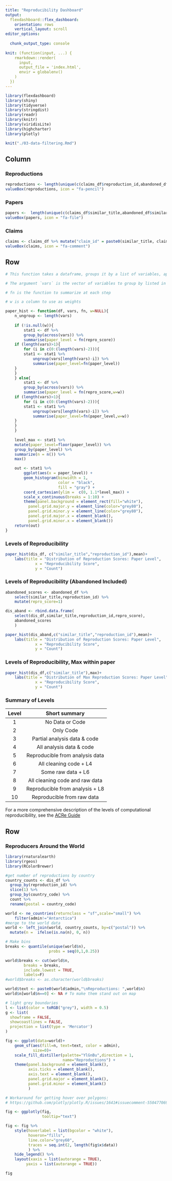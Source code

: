 ```yaml
---
title: "Reproducibility Dashboard"
output: 
  flexdashboard::flex_dashboard:
    orientation: rows
    vertical_layout: scroll
editor_options: 
  
  chunk_output_type: console
  
knit: (function(input, ...) {
    rmarkdown::render(
      input,
      output_file = 'index.html',
      envir = globalenv()
    )
  })
---
```


```r
library(flexdashboard)
library(shiny)
library(tidyverse)
library(stringdist)       
library(readr)
library(knitr)
library(viridisLite)
library(highcharter)
library(plotly)

knit("./03-data-filtering.Rmd")
```

## Column

### Reproductions

```r
reproductions <- length(unique(c(claims_df$reproduction_id,abandoned_df$reproduction_id))) #claims instead of dis because some have all NA repro scores
valueBox(reproductions, icon = "fa-pencil")
```

### Papers

```r
papers <-  length(unique(c(claims_df$similar_title,abandoned_df$similar_title)))
valueBox(papers, icon = "fa-file")
```

### Claims
```r
claims <- claims_df %>% mutate("claim_id" = paste0(similar_title, claim_N)) %>% summarise( length( unique(claim_id)) ) %>% as.numeric()
valueBox(claims, icon = "fa-comment")
```

## Row {.tabset data-height="500"}

```r
# This function takes a dataframe, groups it by a list of variables, applies a function to summarize the reproducibility (possibly weighted by a variable), and then iteratively ungroups until it produces a paper-level summary. 

# The argument `vars` is the vector of variables to group by listed in order from coarsest (i.e. smallest number of unique values) to finest (i.e. largest number of unique values)

# fn is the function to summarize at each step

# w is a column to use as weights

paper_hist <- function(df, vars, fn, w=NULL){
    n_ungroup <- length(vars)
    
    if (!is.null(w)){
        stat1 <- df %>% 
        group_by(across(vars)) %>%
        summarise(paper_level = fn(repro_score))
    if (length(vars)>1){
        for (i in c(0:(length(vars)-2))){
        stat1 <- stat1 %>%
            ungroup(vars[length(vars)-i]) %>%
            summarise(paper_level=fn(paper_level))
    }
    }
    } else{
        stat1 <- df %>% 
        group_by(across(vars)) %>%
        summarise(paper_level = fn(repro_score,w=w))
    if (length(vars)>1){
        for (i in c(0:(length(vars)-2))){
        stat1 <- stat1 %>%
            ungroup(vars[length(vars)-i]) %>%
            summarise(paper_level=fn(paper_level,w=w))
    }
    }
    }
    
    level_max <- stat1 %>%
    mutate(paper_level=floor(paper_level)) %>%
    group_by(paper_level) %>%
    summarize(n = n()) %>%
    max()

    out <- stat1 %>% 
        ggplot(aes(x = paper_level)) +
        geom_histogram(binwidth = 1,
                       color = "black",
                       fill = "gray") +
        coord_cartesian(ylim =  c(0, 1.1*level_max)) +
        scale_x_continuous(breaks = 1:10) +
        theme(panel.background = element_rect(fill="white"),
          panel.grid.major.y = element_line(color="grey80"),
          panel.grid.minor.y = element_line(color="grey80"),
          panel.grid.major.x = element_blank(),
          panel.grid.minor.x = element_blank())
    return(out)
}

```

### Levels of Reproducibility
```r
paper_hist(dis_df, c("similar_title","reproduction_id"),mean)+
    labs(title = "Distribution of Reproduction Scores: Paper Level",
             x = "Reproducibility Score",
             y = "Count")
```


### Levels of Reproducibility (Abandoned Included)
```r
abandoned_scores <- abandoned_df %>%
    select(similar_title,reproduction_id) %>%
    mutate(repro_score=1)

dis_aband <- rbind.data.frame(
    select(dis_df,similar_title,reproduction_id,repro_score),
    abandoned_scores
    )

paper_hist(dis_aband,c("similar_title","reproduction_id"),mean)+
    labs(title = "Distribution of Reproduction Scores: Paper Level",
             x = "Reproducibility Score",
             y = "Count")
```

### Levels of Reproducibility, Max within paper
```r
paper_hist(dis_df,c("similar_title"),max)+
    labs(title = "Distribution of Max Reproduction Scores: Paper Level",
             x = "Reproducibility Score",
             y = "Count")

```

### Summary of Levels

| Level | Short summary                      |
|:-----:|:----------------------------------:|
| 1     | No Data or Code                    |
| 2     | Only Code                          |
| 3     | Partial analysis data & code       |
| 4     | All analysis data & code           |
| 5     | Reproducible from analysis data    |
| 6     | All cleaning code + L4             |
| 7     | Some raw data     + L6             |
| 8     | All cleaning code and raw data     |
| 9     | Reproducible from analysis  + L8   |
| 10    | Reproducible from raw data         |

For a more comprehensive description of the levels of computational reproducibility, see the [ACRe Guide](https://bitss.github.io/ACRE/assessment.html#levels-of-computational-reproducibility-for-a-specific-display-item)

## Row {data-height="500"}

### Reproducers Around the World

```r
library(rnaturalearth)
library(rgeos)
library(RColorBrewer)

#get number of reproductions by country
country_counts <- dis_df %>% 
  group_by(reproduction_id) %>% 
  slice(1) %>%
  group_by(country_code) %>% 
  count %>% 
  rename(postal = country_code)

world <- ne_countries(returnclass = "sf",scale="small") %>%
    filter(admin!="Antarctica")
#merge to the world data 
world <- left_join(world, country_counts, by=c("postal")) %>% 
  mutate(n =  ifelse(is.na(n), 0, n))

# Make bins
breaks <- quantile(unique(world$n),
                   probs = seq(0,1,0.25))

world$breaks <- cut(world$n,
        breaks = breaks,
        include.lowest = TRUE,
        labels=F)
#world$breaks <- as.character(world$breaks)

world$text <- paste0(world$admin,"\nReproductions: ",world$n)
world$n[world$n==0] <- NA # To make them stand out on map

# light grey boundaries
l <- list(color = toRGB("grey"), width = 0.5)
g <- list(
  showframe = FALSE,
  showcoastlines = FALSE,
  projection = list(type = 'Mercator')
)

fig <- ggplot(data=world)+
    geom_sf(aes(fill=n, text=text, color = admin),
            size=0)+
    scale_fill_distiller(palette="YlGnBu",direction = 1,
                         name="Reproductions") +
    theme(panel.background = element_blank(),
          axis.ticks = element_blank(),
          axis.text = element_blank(),
          panel.grid.major = element_blank(),
          panel.grid.minor = element_blank()
          )

# Workaround for getting hover over polygons:
# https://github.com/plotly/plotly.R/issues/1641#issuecomment-550477069

fig <- ggplotly(fig,
                tooltip="text") 

fig <- fig %>%
    style(hoverlabel = list(bgcolor = "white"),
          hoveron="fills",
          line.color="grey60",
          traces = seq.int(2, length(fig$x$data))
          ) %>%
    hide_legend() %>%
    layout(xaxis = list(autorange = TRUE),
         yaxis = list(autorange = TRUE))

fig
```


<!--
### Universities  

| University | Number of Reproductions |
|:-------------------:|:------:|
| UC Berkeley         | `r reproductions`      |
|                     |        |
|                     |        |

-->


